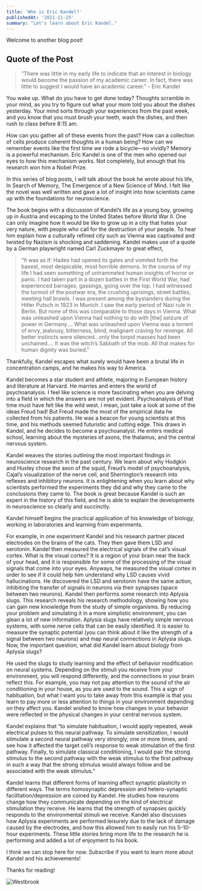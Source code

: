 ```yaml
---
title: 'Who is Eric Kandel?'
publishedAt: '2021-11-25'
summary: "Let's learn about Eric Kandel."
---
```


Welcome to another blog post!

## Quote of the Post
> "There was little in my early life to indicate that an interest in biology would become the passion of my academic career. In fact, there was little to suggest I would have an academic career." - Eric Kandel

You wake up. What do you have to get done today? Thoughts scramble in your mind, as you try to figure out what your mom told you about the dishes yesterday. Your mind sorts through your experiences from the past week, and you know that you must brush your teeth, wash the dishes, and then rush to class before 8:15 am. 

How can you gather all of these events from the past? How can a collection of cells produce coherent thoughts in a human being? How can we remember events like the first time we rode a bicycle—so vividly? Memory is a powerful mechanism. Eric Kandel is one of the men who opened our eyes to how this mechanism works. Not completely, but enough that his research won him a Nobel Prize.

In this series of blog posts, I will talk about the book he wrote about his life, In Search of Memory, The Emergence of a New Science of Mind. I felt like the novel was well written and gave a lot of insight into how scientists came up with the foundations for neuroscience.

The book begins with a discussion of Kandel’s life as a young boy, growing up in Austria and escaping to the United States before World War II. One can only imagine how it would be like to grow up in a city that hates your very nature, with people who call for the destruction of your people. To hear him explain how a culturally refined city such as Vienna was captivated and twisted by Nazism is shocking and saddening. 
Kandel makes use of a quote by a German playwright named Carl Zuckmayer to great effect,
> “It was as if: Hades had opened its gates and vomited forth the basest, most despicable, most horrible demons. In the course of my life I had seen something of untrammeled human insights of horror or panic. I had taken part in a dozen battles in the First World War, had experienced barrages, gassings, going over the top. I had witnessed the turmoil of the postwar era, the crushing uprisings, street battles, meeting hall brawls. I was present among the bystanders during the Hitler Putsch in 1923 in Munich. I saw the early period of Nazi rule in Berlin. But none of this was comparable to those days in Vienna. What was unleashed upon Vienna had nothing to do with [the] seizure of power in Germany…. What was unleashed upon Vienna was a torrent of envy, jealousy, bitterness, blind, malignant craving for revenge. All better instincts were silenced…only the torpid masses had been unchained…. It was the witch’s Sabbath of the mob. All that makes for human dignity was buried.”
> 
Thankfully, Kandel escapes what surely would have been a brutal life in concentration camps, and he makes his way to America.  

Kandel becomes a star student and athlete, majoring in European history and literature at Harvard. He marries and enters the world of psychoanalysis. I feel like science is more fascinating when you are delving into a field in which the answers are not yet evident. Psychoanalysis of that time must have felt like the wild west. I mean, just take a look at some of the ideas Freud had! But Freud made the most of the empirical data he collected from his patients. He was a beacon for young scientists at this time, and his methods seemed futuristic and cutting edge. This draws in Kandel, and he decides to become a psychoanalyst. He enters medical school, learning about the mysteries of axons, the thalamus, and the central nervous system. 

Kandel weaves the stories outlining the most important findings in neuroscience research in the past century. We learn about why Hodgkin and Huxley chose the axon of the squid, Freud’s model of psychoanalysis, Cajal’s visualization of the nerve cell, and Sherrington’s research into reflexes and inhibitory neurons. It is enlightening when you learn about why scientists performed the experiments they did and why they came to the conclusions they came to. The book is great because Kandel is such an expert in the history of this field, and he is able to explain the developments in neuroscience so clearly and succinctly.

Kandel himself begins the practical application of his knowledge of biology, working in laboratories and learning from experiments.

For example, in one experiment Kandel and his research partner placed electrodes on the brains of the cats. They then gave them LSD and serotonin. Kandel then measured the electrical signals of the cat’s visual cortex. What is the visual cortex? It is a region of your brain near the back of your head, and it is responsible for some of the processing of the visual signals that come into your eyes. Anyways, he measured the visual cortex in order to see if it could help him understand why LSD causes vivid hallucinations. He discovered the LSD and serotonin have the same action, inhibiting the transfer of signals in neurons via their synapses (space between two neurons). 
Kandel then performs some research into Aplysia slugs. This research reveals his research methodology, showing how you can gain new knowledge from the study of simple organisms. By reducing your problem and simulating it in a more simplistic environment, you can glean a lot of new information. Aplysia slugs have relatively simple nervous systems, with some nerve cells that can be easily identified. It is easier to measure the synaptic potential (you can think about it like the strength of a signal between two neurons) and map neural connections in Aplysia slugs. Now, the important question, what did Kandel learn about biology from Aplysia slugs?

He used the slugs to study learning and the effect of behavior modification on neural systems. Depending on the stimuli you receive from your environment, you will respond differently, and the connections in your brain reflect this. For example, you may not pay attention to the sound of the air conditioning in your house, as you are used to the sound. This a sign of habituation, but what I want you to take away from this example is that you learn to pay more or less attention to things in your environment depending on they affect you. Kandel wished to know how changes in your behavior were reflected in the physical changes in your central nervous system.

Kandel explains that “to simulate habituation, I would apply repeated, weak electrical pulses to this neural pathway. To simulate sensitization, I would stimulate a second neural pathway very strongly, one or more times, and see how it affected the target cell’s response to weak stimulation of the first pathway. Finally, to simulate classical conditioning, I would pair the strong stimulus to the second pathway with the weak stimulus to the first pathway in such a way that the strong stimulus would always follow and be associated with the weak stimulus.”

Kandel learns that different forms of learning affect synaptic plasticity in different ways. The terms homosynaptic depression and hetero-synaptic facilitation/depression are coined by Kandel. He studies how neurons change how they communicate depending on the kind of electrical stimulation they receive. He learns that the strength of synapses quickly responds to the environmental stimuli we receive. Kandel also discusses how Aplysia experiments are performed leisurely due to the lack of damage caused by the electrodes, and how this allowed him to easily run his 5–10-hour experiments. These little stories bring more life to the research he is performing and added a lot of enjoyment to his book.

I think we can stop here for now. Subscribe if you want to learn more about Kandel and his achievements!

Thanks for reading!

![Westbrook](/images/dancing.gif)
